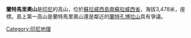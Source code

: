 {{Infobox mountain
| Name             = 蘭特馬里奧山
| Photo            = 
| Photo size       = 
| Caption          = 
| pushpin_map            = Indonesia
| pushpin_map_caption    = 蘭特馬里奧山的位置
| pushpin_mapsize        =
| coordinates_ref        = 
| latd=3 |latm=22 |lats=54 |latNS=S
| longd=120 |longm=1 |longs=43 |longEW=E
| Elevation        = 3,478米
| Location         = {{INA}}[[蘇拉威西島|蘇拉威西島]]
| Range            = 
| Prominence       = 
| Parent peak      = 
| Coordinates      = 
| Topographic map  = 
| Type             = 
| Volcanic_Arc/Belt= 
| Age              = 
| Last eruption    = 
| First ascent     = 
| Easiest route    = 
| Grid_ref_UK      = 
| Grid_ref_Ireland = 
| Listing          = 
| Translation      = 
| Language         = 
| Pronunciation    = 
}}

'''蘭特馬里奧山'''是[[印尼|印尼]]的高山，位於[[蘇拉威西島|蘇拉威西島]][[南蘇拉威西省|南蘇拉威西省]]，海拔3,478米，座標{{Coord|3|22|54|S|120|1|43|E}}。島上第一高山是蘭特馬里奧山還是鄰近的[[蘭特孔博拉山|蘭特孔博拉山]]具有爭議。

[[Category:印尼地理|Category:印尼地理]]

{{Indonesia-stub}}